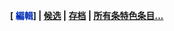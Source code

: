 {{維基百科:典範條目/行列式}}

<div align="right">
'''<span class="noprint plainlinksneverexpand">[{{fullurl:Portal:数学/feature|action=edit}} <span style="color: #002bb8;" title="Edit">編輯</span>]</span> | [[Wikipedia:特色条目候选|候选]] | [[Wikipedia:特色条目/存档|存档]] | [[Wikipedia:特色条目|所有{{formatnum:{{FA number}}}}条特色条目...]]'''
</div>